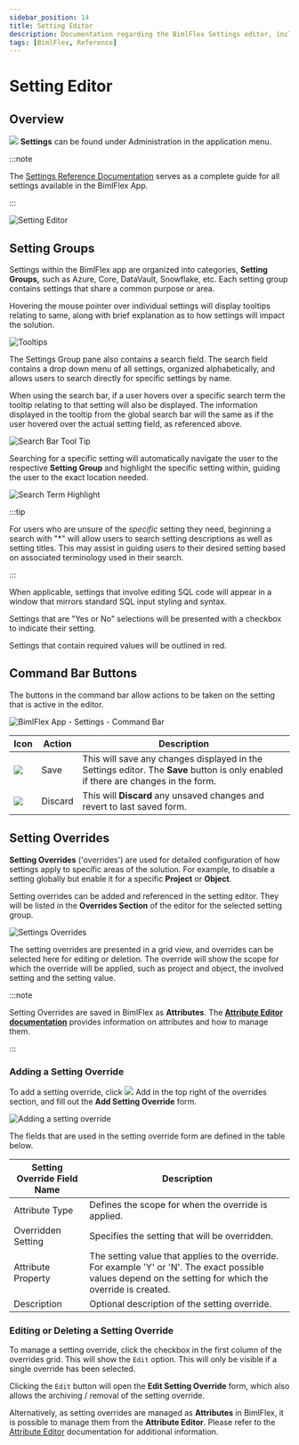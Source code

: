 ```yaml
---
sidebar_position: 14
title: Setting Editor
description: Documentation regarding the BimlFlex Settings editor, including editor fields, action buttons, field descriptions, setting options, and overrides.
tags: [BimlFlex, Reference]
---
```



# Setting Editor

<InclHeaderSetting />

## Overview

<img class="icon-col m-5" src="images/svg-icons/settings.svg" /> **Settings** can be found under Administration in the application menu.



:::note

The [Settings Reference Documentation](../reference-documentation/reference-documentation-settings-index) serves as a complete guide for all settings available in the BimlFlex App.

:::


![Setting Editor](/img/bimlflex/settings-editor.png "Settings Editor")

## Setting Groups

Settings within the BimlFlex app are organized into categories, **Setting Groups,** such as Azure, Core, DataVault, Snowflake, etc. Each setting group contains settings that share a common purpose or area.

Hovering the mouse pointer over individual settings will display tooltips relating to same, along with brief explanation as to how settings will impact the solution.

![Tooltips](/img/bimlflex/settings-floating-tool-tip.png "Tooltips")

The Settings Group pane also contains a search field. The search field contains a drop down menu of all settings, organized alphabetically, and allows users to search directly for specific settings by name.

When using the search bar, if a user hovers over a specific search term the tooltip relating to that setting will also be displayed. The information displayed in the tooltip from the global search bar will the same as if the user hovered over the actual setting field, as referenced above.

![Search Bar Tool Tip](/img/bimlflex/search-tool-tip.png "Search Bar Tool Tips")

Searching for a specific setting will automatically navigate the user to the respective **Setting Group** and highlight the specific setting within, guiding the user to the exact location needed.

![Search Term Highlight](/img/bimlflex/search-highlight.gif "Search Term Highlight")



:::tip

For users who are unsure of the *specific* setting they need, beginning a search with "*" will allow users to search setting descriptions as well as setting titles.
This may assist in guiding users to their desired setting based on associated terminology used in their search.

:::


When applicable, settings that involve editing SQL code will appear in a window that mirrors standard SQL input styling and syntax.

Settings that are "Yes or No" selections will be presented with a checkbox to indicate their setting.

Settings that contain required values will be outlined in red.

## Command Bar Buttons

The buttons in the command bar allow actions to be taken on the setting that is active in the editor.

![BimlFlex App - Settings - Command Bar](/img/bimlflex/bfx-settings-command-bar.png "BimlFlex App - Settings - Command Bar")

| Icon                                       | Action  | Description                                                                                                  |
| ------------------------------------------ | ------- | ------------------------------------------------------------------------------------------------------------ |
| <div class="icon-col m-5"><img src="images/svg-icons/save.svg" /></div>    | Save    | This will save any changes displayed in the Settings editor. The **Save** button is only enabled if there are changes in the form. |
| <div class="icon-col m-5"><img src="images/svg-icons/discard.svg" /></div> | Discard | This will **Discard** any unsaved changes and revert to last saved form. |

## Setting Overrides

**Setting Overrides** ('overrides') are used for detailed configuration of how settings apply to specific areas of the solution. For example, to disable a setting globally but enable it for a specific **Project** or **Object**.

Setting overrides can be added and referenced in the setting editor. They will be listed in the **Overrides Section** of the editor for the selected setting group.

![Settings Overrides](/img/bimlflex/bimlflex-app-settings-overrides.64566.png "Settings Overrides")

The setting overrides are presented in a grid view, and overrides can be selected here for editing or deletion. The override will show the scope for which the override will be applied, such as project and object, the involved setting and the setting value.



:::note

Setting Overrides are saved in BimlFlex as **Attributes**. The [**Attribute Editor documentation**](./attribute-editor) provides information on attributes and how to manage them.

:::


### Adding a Setting Override

To add a setting override, click <img class="icon-col m-5" src="images/svg-icons/add.svg" /> Add in the top right of the overrides section, and fill out the **Add Setting Override** form.

![Adding a setting override](/img/bimlflex/bfx-setting-editor-overrides.png "Adding a setting override")

The fields that are used in the setting override form are defined in the table below.

| Setting Override Field Name | Description          |
| --------------------------- | --------------------------- |
| Attribute Type              | Defines the scope for when the override is applied.                                                                      |
| Overridden Setting          | Specifies the setting that will be overridden.                                                                           |
| Attribute Property          | The setting value that applies to the override. For example 'Y' or 'N'. The exact possible values depend on the setting for which the override is created.                   |
| Description                 | Optional description of the setting override.                                                                            |

### Editing or Deleting a Setting Override

To manage a setting override, click the checkbox in the first column of the overrides grid. This will show the `Edit` option. This will only be visible if a single override has been selected.

Clicking the `Edit` button will open the **Edit Setting Override** form, which also allows the archiving / removal of the setting override.

Alternatively, as setting overrides are managed as **Attributes** in BimlFlex, it is possible to manage them from the **Attribute Editor**. Please refer to the [Attribute Editor](./attribute-editor) documentation for additional information.
